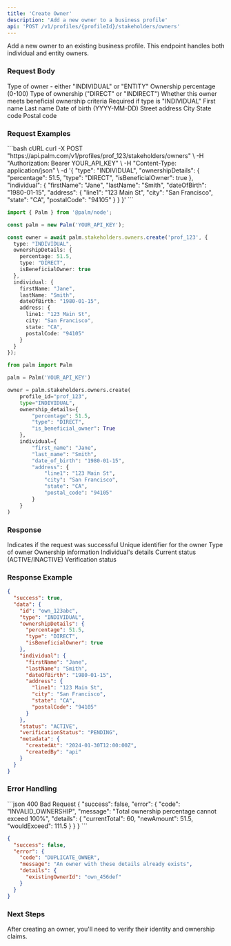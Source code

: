 ```yaml
---
title: 'Create Owner'
description: 'Add a new owner to a business profile'
api: 'POST /v1/profiles/{profileId}/stakeholders/owners'
---
```


Add a new owner to an existing business profile. This endpoint handles both individual and entity owners.

### Request Body

<ParamField body="type" type="string" required>
  Type of owner - either "INDIVIDUAL" or "ENTITY"
</ParamField>

<ParamField body="ownershipDetails" type="object" required>
  <Expandable title="properties">
    <ParamField body="percentage" type="number" required>
      Ownership percentage (0-100)
    </ParamField>
    <ParamField body="type" type="string" required>
      Type of ownership ("DIRECT" or "INDIRECT")
    </ParamField>
    <ParamField body="isBeneficialOwner" type="boolean" required>
      Whether this owner meets beneficial ownership criteria
    </ParamField>
  </Expandable>
</ParamField>

<ParamField body="individual" type="object">
  Required if type is "INDIVIDUAL"
  <Expandable title="properties">
    <ParamField body="firstName" type="string" required>
      First name
    </ParamField>
    <ParamField body="lastName" type="string" required>
      Last name
    </ParamField>
    <ParamField body="dateOfBirth" type="string">
      Date of birth (YYYY-MM-DD)
    </ParamField>
    <ParamField body="address" type="object" required>
      <Expandable title="properties">
        <ParamField body="line1" type="string" required>
          Street address
        </ParamField>
        <ParamField body="city" type="string" required>
          City
        </ParamField>
        <ParamField body="state" type="string" required>
          State code
        </ParamField>
        <ParamField body="postalCode" type="string" required>
          Postal code
        </ParamField>
      </Expandable>
    </ParamField>
  </Expandable>
</ParamField>

### Request Examples

<CodeGroup>
```bash cURL
curl -X POST "https://api.palm.com/v1/profiles/prof_123/stakeholders/owners" \
  -H "Authorization: Bearer YOUR_API_KEY" \
  -H "Content-Type: application/json" \
  -d '{
    "type": "INDIVIDUAL",
    "ownershipDetails": {
      "percentage": 51.5,
      "type": "DIRECT",
      "isBeneficialOwner": true
    },
    "individual": {
      "firstName": "Jane",
      "lastName": "Smith",
      "dateOfBirth": "1980-01-15",
      "address": {
        "line1": "123 Main St",
        "city": "San Francisco",
        "state": "CA",
        "postalCode": "94105"
      }
    }
  }'
```

```typescript Node
import { Palm } from '@palm/node';

const palm = new Palm('YOUR_API_KEY');

const owner = await palm.stakeholders.owners.create('prof_123', {
  type: "INDIVIDUAL",
  ownershipDetails: {
    percentage: 51.5,
    type: "DIRECT",
    isBeneficialOwner: true
  },
  individual: {
    firstName: "Jane",
    lastName: "Smith",
    dateOfBirth: "1980-01-15",
    address: {
      line1: "123 Main St",
      city: "San Francisco",
      state: "CA",
      postalCode: "94105"
    }
  }
});
```

```python Python
from palm import Palm

palm = Palm('YOUR_API_KEY')

owner = palm.stakeholders.owners.create(
    profile_id="prof_123",
    type="INDIVIDUAL",
    ownership_details={
        "percentage": 51.5,
        "type": "DIRECT",
        "is_beneficial_owner": True
    },
    individual={
        "first_name": "Jane",
        "last_name": "Smith",
        "date_of_birth": "1980-01-15",
        "address": {
            "line1": "123 Main St",
            "city": "San Francisco",
            "state": "CA",
            "postal_code": "94105"
        }
    }
)
```
</CodeGroup>

### Response

<ResponseField name="success" type="boolean">
  Indicates if the request was successful
</ResponseField>

<ResponseField name="data" type="object">
  <Expandable title="Owner object">
    <ResponseField name="id" type="string">
      Unique identifier for the owner
    </ResponseField>
    <ResponseField name="type" type="string">
      Type of owner
    </ResponseField>
    <ResponseField name="ownershipDetails" type="object">
      Ownership information
    </ResponseField>
    <ResponseField name="individual" type="object">
      Individual's details
    </ResponseField>
    <ResponseField name="status" type="string">
      Current status (ACTIVE/INACTIVE)
    </ResponseField>
    <ResponseField name="verificationStatus" type="string">
      Verification status
    </ResponseField>
  </Expandable>
</ResponseField>

### Response Example

```json
{
  "success": true,
  "data": {
    "id": "own_123abc",
    "type": "INDIVIDUAL",
    "ownershipDetails": {
      "percentage": 51.5,
      "type": "DIRECT",
      "isBeneficialOwner": true
    },
    "individual": {
      "firstName": "Jane",
      "lastName": "Smith",
      "dateOfBirth": "1980-01-15",
      "address": {
        "line1": "123 Main St",
        "city": "San Francisco",
        "state": "CA",
        "postalCode": "94105"
      }
    },
    "status": "ACTIVE",
    "verificationStatus": "PENDING",
    "metadata": {
      "createdAt": "2024-01-30T12:00:00Z",
      "createdBy": "api"
    }
  }
}
```

### Error Handling

<CodeGroup>
```json 400 Bad Request
{
  "success": false,
  "error": {
    "code": "INVALID_OWNERSHIP",
    "message": "Total ownership percentage cannot exceed 100%",
    "details": {
      "currentTotal": 60,
      "newAmount": 51.5,
      "wouldExceed": 111.5
    }
  }
}
```

```json 409 Conflict
{
  "success": false,
  "error": {
    "code": "DUPLICATE_OWNER",
    "message": "An owner with these details already exists",
    "details": {
      "existingOwnerId": "own_456def"
    }
  }
}
```
</CodeGroup>

### Next Steps

<Card title="Verify Owner" icon="shield-check" href="/api-reference/stakeholders/verify-owner">
  After creating an owner, you'll need to verify their identity and ownership claims.
</Card>